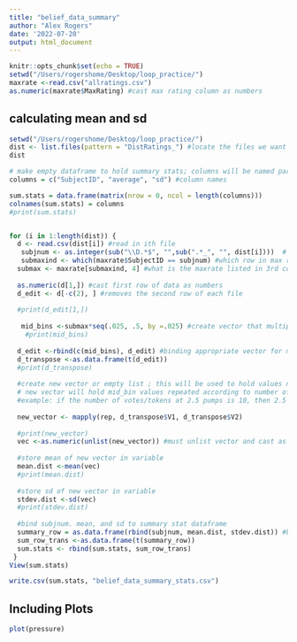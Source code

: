 ```yaml
---
title: "belief_data_summary"
author: "Alex Rogers"
date: '2022-07-20'
output: html_document
---
```


```r
knitr::opts_chunk$set(echo = TRUE)
setwd("/Users/rogershome/Desktop/loop_practice/")
maxrate <-read.csv("allratings.csv")
as.numeric(maxrate$MaxRating) #cast max rating column as numbers
```

## calculating mean and sd 

```r
setwd("/Users/rogershome/Desktop/loop_practice/")
dist <- list.files(pattern = "DistRatings_") #locate the files we want to loop over 
dist

# make empty dataframe to hold summary stats; columns will be named participant id, mean, sd
columns = c("SubjectID", "average", "sd") #column names

sum.stats = data.frame(matrix(nrow = 0, ncol = length(columns))) 
colnames(sum.stats) = columns
#print(sum.stats)


for (i in 1:length(dist)) {
  d <- read.csv(dist[i]) #read in ith file
   subjnum <- as.integer(sub("\\D.*$", "",sub(".*_", "", dist[i])))  # #extract subject number for each dist
   submaxind <- which(maxrate$SubjectID == subjnum) #which row in max rate has subjnum
  submax <- maxrate[submaxind, 4] #what is the maxrate listed in 3rd column of maxrate at submaxsind row
  
  as.numeric(d[1,]) #cast first row of data as numbers
  d_edit <- d[-c(2), ] #removes the second row of each file
  
  #print(d_edit[1,])
  
   mid_bins <-submax*seq(.025, .5, by =.025) #create vector that multiplies submax by middle bins in increments of .025
    #print(mid_bins)
   
  d_edit <-rbind(c(mid_bins), d_edit) #binding appropriate vector for middle bins to each file
  d_transpose <-as.data.frame(t(d_edit))
  #print(d_transpose)
  
  #create new vector or empty list ; this will be used to hold values needed to calculate mean and sd
  # new vector will hold mid_bin values repeated according to number of votes at each mid_bin
  #example: if the number of votes/tokens at 2.5 pumps is 10, then 2.5 will be repeated 10 times; if number of votes at 5 is 20, then 5 is repeated 20 times
  
  new_vector <- mapply(rep, d_transpose$V1, d_transpose$V2)
  
  #print(new_vector)
  vec <-as.numeric(unlist(new_vector)) #must unlist vector and cast as numeric to calculate mean
  
  #store mean of new vector in variable 
  mean.dist <-mean(vec)
  #print(mean.dist)
  
  #store sd of new vector in variable
  stdev.dist <-sd(vec)
  #print(stdev.dist)
  
  #bind subjnum. mean, and sd to summary stat dataframe
  summary_row = as.data.frame(rbind(subjnum, mean.dist, stdev.dist)) #bind vector to summary stat dataframe with subjnum, mean, sd
  sum_row_trans <-as.data.frame(t(summary_row))
  sum.stats <- rbind(sum.stats, sum_row_trans)
 }
View(sum.stats)

write.csv(sum.stats, "belief_data_summary_stats.csv")
```

## Including Plots

```r
plot(pressure)
```

